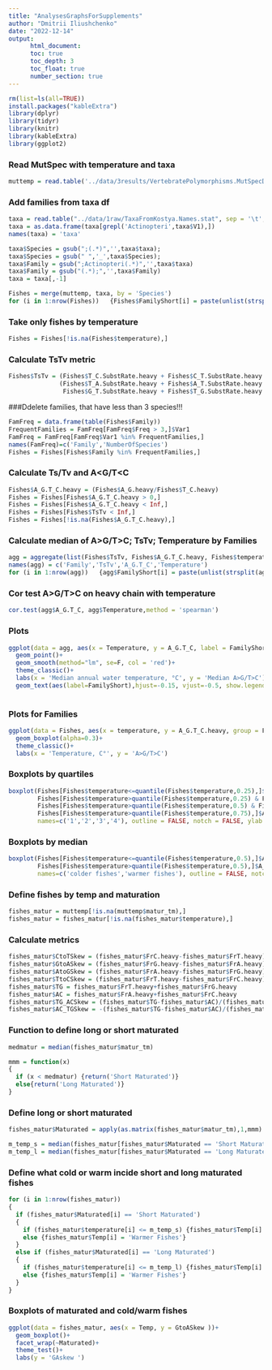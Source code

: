 ```yaml
---
title: "AnalysesGraphsForSupplements"
author: "Dmitrii Iliushchenko"
date: "2022-12-14"
output:
      html_document:
      toc: true
      toc_depth: 3
      toc_float: true
      number_section: true
---
```


```r
rm(list=ls(all=TRUE))
install.packages("kableExtra")
library(dplyr)
library(tidyr)
library(knitr)
library(kableExtra)
library(ggplot2)
```

### Read MutSpec with temperature and taxa
```r
muttemp = read.table('../data/3results/VertebratePolymorphisms.MutSpecData.txt', header=T)

```

### Add families from taxa df
```r
taxa = read.table("../data/1raw/TaxaFromKostya.Names.stat", sep = '\t',header = FALSE) 
taxa = as.data.frame(taxa[grepl('Actinopteri',taxa$V1),])
names(taxa) = 'taxa'

taxa$Species = gsub(";(.*)",'',taxa$taxa);
taxa$Species = gsub(" ",'_',taxa$Species);
taxa$Family = gsub(";Actinopteri(.*)",'',taxa$taxa)
taxa$Family = gsub("(.*);",'',taxa$Family)
taxa = taxa[,-1]

Fishes = merge(muttemp, taxa, by = 'Species')
for (i in 1:nrow(Fishes))   {Fishes$FamilyShort[i] = paste(unlist(strsplit(Fishes$Family[i],''))[c(1:3)],collapse = '') }

```

### Take only fishes by temperature 
```r
Fishes = Fishes[!is.na(Fishes$temperature),]
```

### Calculate TsTv metric
```r
Fishes$TsTv = (Fishes$T_C.SubstRate.heavy + Fishes$C_T.SubstRate.heavy + Fishes$G_A.SubstRate.heavy + Fishes$A_G.SubstRate.heavy) / 
              (Fishes$T_A.SubstRate.heavy + Fishes$A_T.SubstRate.heavy + Fishes$G_C.SubstRate.heavy + Fishes$C_G.SubstRate.heavy + 
               Fishes$G_T.SubstRate.heavy + Fishes$T_G.SubstRate.heavy + Fishes$C_A.SubstRate.heavy + Fishes$A_C.SubstRate.heavy)
```

###Ddelete families, that have less than 3 species!!!
```r
FamFreq = data.frame(table(Fishes$Family))
FrequentFamilies = FamFreq[FamFreq$Freq > 3,]$Var1
FamFreq = FamFreq[FamFreq$Var1 %in% FrequentFamilies,]
names(FamFreq)=c('Family','NumberOfSpecies')
Fishes = Fishes[Fishes$Family %in% FrequentFamilies,]
```

###  Calculate Ts/Tv and A<G/T<C
```r
Fishes$A_G.T_C.heavy = (Fishes$A_G.heavy/Fishes$T_C.heavy)
Fishes = Fishes[Fishes$A_G.T_C.heavy > 0,]
Fishes = Fishes[Fishes$A_G.T_C.heavy < Inf,]
Fishes = Fishes[Fishes$TsTv < Inf,]
Fishes = Fishes[!is.na(Fishes$A_G.T_C.heavy),]
```

### Calculate median of A>G/T>C; TsTv; Temperature by Families
```r
agg = aggregate(list(Fishes$TsTv, Fishes$A_G.T_C.heavy, Fishes$temperature), by = list(Fishes$Family), FUN = median)
names(agg) = c('Family','TsTv','A_G.T_C','Temperature')
for (i in 1:nrow(agg))   {agg$FamilyShort[i] = paste(unlist(strsplit(agg$Family[i],''))[c(1:3)],collapse = '')  }
```

### Cor test A>G/T>C on heavy chain with temperature
```r
cor.test(agg$A_G.T_C, agg$Temperature,method = 'spearman')
```
### Plots
```r
ggplot(data = agg, aes(x = Temperature, y = A_G.T_C, label = FamilyShort, color = Family))+
  geom_point()+
  geom_smooth(method="lm", se=F, col = 'red')+
  theme_classic()+
  labs(x = 'Median annual water temperature, °C', y = 'Median A>G/T>C')+
  geom_text(aes(label=FamilyShort),hjust=-0.15, vjust=-0.5, show.legend = F)
  
```

### Plots for Families
```r
ggplot(data = Fishes, aes(x = temperature, y = A_G.T_C.heavy, group = FamilyShort, fill = FamilyShort))+
  geom_boxplot(alpha=0.3)+
  theme_classic()+
  labs(x = 'Temperature, C°', y = 'A>G/T>C')
```

### Boxplots by quartiles
```r
boxplot(Fishes[Fishes$temperature<=quantile(Fishes$temperature,0.25),]$A_G.T_C,
        Fishes[Fishes$temperature>quantile(Fishes$temperature,0.25) & Fishes$temperature<=quantile(Fishes$temperature,0.5),]$A_G.T_C,
        Fishes[Fishes$temperature>quantile(Fishes$temperature,0.5) & Fishes$temperature<=quantile(Fishes$temperature,0.75),]$A_G.T_C,
        Fishes[Fishes$temperature>quantile(Fishes$temperature,0.75),]$A_G.T_C,
        names=c('1','2','3','4'), outline = FALSE, notch = FALSE, ylab = 'A>G/T>C', xlab = 'Quartiles of median annual water temperature, C')

```

### Boxplots by median

```r
boxplot(Fishes[Fishes$temperature<=quantile(Fishes$temperature,0.5),]$A_G.T_C,
        Fishes[Fishes$temperature>quantile(Fishes$temperature,0.5),]$A_G.T_C,
        names=c('colder fishes','warmer fishes'), outline = FALSE, notch = TRUE, cex = 3, ylab = 'A>G/T>C')
```

### Define fishes by temp and maturation
```r
fishes_matur = muttemp[!is.na(muttemp$matur_tm),]
fishes_matur = fishes_matur[!is.na(fishes_matur$temperature),]
```

### Calculate metrics 
```r
fishes_matur$CtoTSkew = (fishes_matur$FrC.heavy-fishes_matur$FrT.heavy)/(fishes_matur$FrC.heavy+fishes_matur$FrT.heavy) 
fishes_matur$GtoASkew = (fishes_matur$FrG.heavy-fishes_matur$FrA.heavy)/(fishes_matur$FrG.heavy+fishes_matur$FrA.heavy)
fishes_matur$AtoGSkew = (fishes_matur$FrA.heavy-fishes_matur$FrG.heavy)/(fishes_matur$FrA.heavy+fishes_matur$FrG.heavy)
fishes_matur$TtoCSkew = (fishes_matur$FrT.heavy-fishes_matur$FrC.heavy)/(fishes_matur$FrT.heavy+fishes_matur$FrC.heavy)
fishes_matur$TG = fishes_matur$FrT.heavy+fishes_matur$FrG.heavy
fishes_matur$AC = fishes_matur$FrA.heavy+fishes_matur$FrC.heavy
fishes_matur$TG_ACSkew = (fishes_matur$TG-fishes_matur$AC)/(fishes_matur$TG+fishes_matur$AC)
fishes_matur$AC_TGSkew = -(fishes_matur$TG-fishes_matur$AC)/(fishes_matur$TG+fishes_matur$AC)
```

### Function to define long or short maturated
```r
medmatur = median(fishes_matur$matur_tm)

mmm = function(x)
{
  if (x < medmatur) {return('Short Maturated')}
  else{return('Long Maturated')}
}
```

### Define long or short maturated
```r
fishes_matur$Maturated = apply(as.matrix(fishes_matur$matur_tm),1,mmm)

m_temp_s = median(fishes_matur[fishes_matur$Maturated == 'Short Maturated',]$temperature)
m_temp_l = median(fishes_matur[fishes_matur$Maturated == 'Long Maturated',]$temperature)
```


### Define what cold or warm incide short and long maturated fishes
```r
for (i in 1:nrow(fishes_matur))
{
  if (fishes_matur$Maturated[i] == 'Short Maturated')
  {
    if (fishes_matur$temperature[i] <= m_temp_s) {fishes_matur$Temp[i] = 'Colder Fishes'}
    else {fishes_matur$Temp[i] = 'Warmer Fishes'}
  }
  else if (fishes_matur$Maturated[i] == 'Long Maturated') 
  {
    if (fishes_matur$temperature[i] <= m_temp_l) {fishes_matur$Temp[i] = 'Colder Fishes'}
    else {fishes_matur$Temp[i] = 'Warmer Fishes'}
  }
}
```


### Boxplots of maturated and cold/warm fishes
```r
ggplot(data = fishes_matur, aes(x = Temp, y = GtoASkew ))+
  geom_boxplot()+
  facet_wrap(~Maturated)+
  theme_test()+
  labs(y = 'GAskew ')
```



